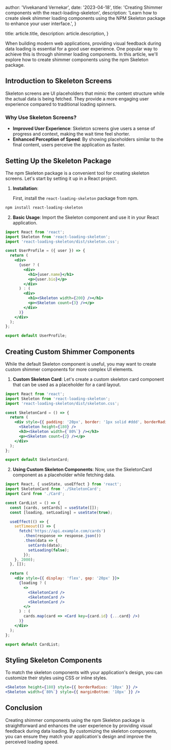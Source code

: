 
  author: 'Vivekanand Vernekar',
  date: '2023-04-18',
  title: 'Creating Shimmer components with the react-loading-skeleton',
  description:
    'Learn how to create sleek shimmer loading components using the NPM Skeleton package to enhance your user interface.',
}

  title: article.title,
  description: article.description,
}


When building modern web applications, providing visual feedback during data loading is essential 
for a good user experience. One popular way to achieve this is through shimmer loading components. 
In this article, we'll explore how to create shimmer components using the npm Skeleton package.

## Introduction to Skeleton Screens

Skeleton screens are UI placeholders that mimic the content structure while the actual data is being fetched. 
They provide a more engaging user experience compared to traditional loading spinners.

### Why Use Skeleton Screens?

- **Improved User Experience**: Skeleton screens give users a sense of progress and context, making the wait time 
                                feel shorter.
- **Enhanced Perception of Speed**: By showing placeholders similar to the final content, users perceive the application as faster.

## Setting Up the Skeleton Package

The npm Skeleton package is a convenient tool for creating skeleton screens. Let's start by setting it up in a 
React project.

1. **Installation**:

   First, install the `react-loading-skeleton` package from npm.

```bash
npm install react-loading-skeleton
```
2. **Basic Usage**:
Import the Skeleton component and use it in your React application.
```jsx
import React from 'react';
import Skeleton from 'react-loading-skeleton';
import 'react-loading-skeleton/dist/skeleton.css';

const UserProfile = ({ user }) => {
  return (
    <div>
      {user ? (
        <div>
          <h1>{user.name}</h1>
          <p>{user.bio}</p>
        </div>
      ) : (
        <div>
          <h1><Skeleton width={200} /></h1>
          <p><Skeleton count={3} /></p>
        </div>
      )}
    </div>
  );
};

export default UserProfile;
```

## Creating Custom Shimmer Components
While the default Skeleton component is useful, you may want to create custom shimmer components for more complex UI elements.

1. **Custom Skeleton Card**:
Let's create a custom skeleton card component that can be used as a placeholder for a card layout.
```jsx
import React from 'react';
import Skeleton from 'react-loading-skeleton';
import 'react-loading-skeleton/dist/skeleton.css';

const SkeletonCard = () => {
  return (
    <div style={{ padding: '20px', border: '1px solid #ddd', borderRadius: '8px', width: '300px' }}>
      <Skeleton height={180} />
      <h3><Skeleton width={`80%`} /></h3>
      <p><Skeleton count={2} /></p>
    </div>
  );
};

export default SkeletonCard;
```
2. **Using Custom Skeleton Components**:
Now, use the SkeletonCard component as a placeholder while fetching data.
```jsx
import React, { useState, useEffect } from 'react';
import SkeletonCard from './SkeletonCard';
import Card from './Card';

const CardList = () => {
  const [cards, setCards] = useState([]);
  const [loading, setLoading] = useState(true);

  useEffect(() => {
    setTimeout(() => {
      fetch('https://api.example.com/cards')
        .then(response => response.json())
        .then(data => {
          setCards(data);
          setLoading(false);
        });
    }, 2000);
  }, []);

  return (
    <div style={{ display: 'flex', gap: '20px' }}>
      {loading ? (
        <>
          <SkeletonCard />
          <SkeletonCard />
          <SkeletonCard />
        </>
      ) : (
        cards.map(card => <Card key={card.id} {...card} />)
      )}
    </div>
  );
};

export default CardList;
```

## Styling Skeleton Components
To match the skeleton components with your application's design, you can customize their styles using CSS or inline styles.

```jsx
<Skeleton height={180} style={{ borderRadius: '10px' }} />
<Skeleton width={`80%`} style={{ marginBottom: '10px' }} />
```

## Conclusion
Creating shimmer components using the npm Skeleton package is straightforward and enhances the user experience by
providing visual feedback during data loading. By customizing the skeleton components, you can ensure they match your application's
design and improve the perceived loading speed.